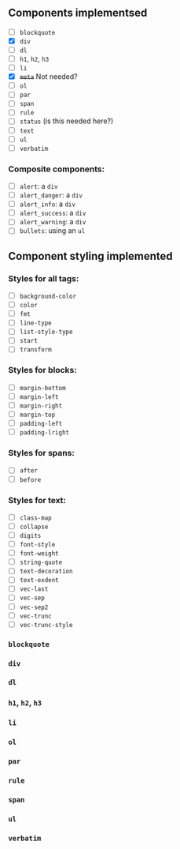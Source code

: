 
## Components implementsed

- [ ] `blockquote`
- [x] `div`
- [ ] `dl`
- [ ] `h1`, `h2`, `h3`
- [ ] `li`
- [x] ~~`meta`~~ Not needed?
- [ ] `ol`
- [ ] `par`
- [ ] `span`
- [ ] `rule`
- [ ] `status` (is this needed here?)
- [ ] `text`
- [ ] `ul`
- [ ] `verbatim`

### Composite components:

- [ ] `alert`: a `div`
- [ ] `alert_danger`: a `div`
- [ ] `alert_info`: a `div`
- [ ] `alert_success`: a `div`
- [ ] `alert_warning`: a `div`
- [ ] `bullets`: using an `ul`

## Component styling implemented

### Styles for all tags:

- [ ] `background-color`
- [ ] `color`
- [ ] `fmt`
- [ ] `line-type`
- [ ] `list-style-type`
- [ ] `start`
- [ ] `transform`

### Styles for blocks:

- [ ] `margin-bottom`
- [ ] `margin-left`
- [ ] `margin-right`
- [ ] `margin-top`
- [ ] `padding-left`
- [ ] `padding-lright`

### Styles for spans:

- [ ] `after`
- [ ] `before`

### Styles for text:

- [ ] `class-map`
- [ ] `collapse`
- [ ] `digits`
- [ ] `font-style`
- [ ] `font-weight`
- [ ] `string-quote`
- [ ] `text-decoration`
- [ ] `text-exdent`
- [ ] `vec-last`
- [ ] `vec-sep`
- [ ] `vec-sep2`
- [ ] `vec-trunc`
- [ ] `vec-trunc-style`

### `blockquote`

### `div`

### `dl`

### `h1`, `h2`, `h3`

### `li`

### `ol`

### `par`

### `rule`

### `span`

### `ul`

### `verbatim`
